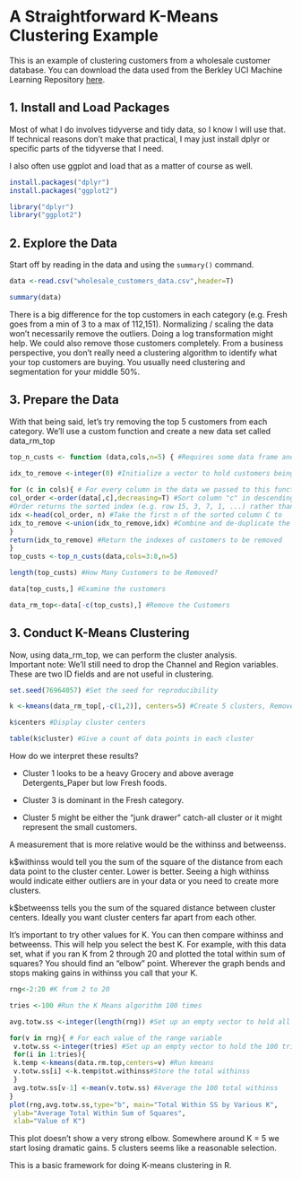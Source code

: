 # A Straightforward K-Means Clustering Example

This is an example of clustering customers from a wholesale customer database.  You can download the data used from the Berkley UCI Machine Learning Repository [here](https://archive.ics.uci.edu/ml/datasets/Wholesale+customers).

## 1. Install and Load Packages

Most of what I do involves tidyverse and tidy data, so I know I will use that.
If technical reasons don't make that practical, I may just install dplyr or specific parts
of the tidyverse that I need.  

I also often use ggplot and load that as a matter of course as well.
```r

install.packages("dplyr")
install.packages("ggplot2")

library("dplyr")
library("ggplot2")

```


## 2. Explore the Data

Start off by reading in the data and using the `summary()` command.
```r

data <-read.csv("wholesale_customers_data.csv",header=T)

summary(data)

```
There is a big difference for the top customers in each category (e.g. Fresh goes from a min of 3 to a max of 112,151).  Normalizing / scaling the data won’t necessarily remove the outliers.  Doing a log transformation might help.   We could also remove those customers completely.  From a business perspective, you don’t really need a clustering algorithm to identify what your top customers are buying.  You usually need clustering and segmentation for your middle 50%.

## 3.  Prepare the Data

With that being said, let’s try removing the top 5 customers from each category.  We’ll use a custom function and create a new data set called data_rm_top
```r

top_n_custs <- function (data,cols,n=5) { #Requires some data frame and the top N to remove
  
idx_to_remove <-integer(0) #Initialize a vector to hold customers being removed

for (c in cols){ # For every column in the data we passed to this function
col_order <-order(data[,c],decreasing=T) #Sort column "c" in descending order (bigger on top)
#Order returns the sorted index (e.g. row 15, 3, 7, 1, ...) rather than the actual values sorted.
idx <-head(col_order, n) #Take the first n of the sorted column C to
idx_to_remove <-union(idx_to_remove,idx) #Combine and de-duplicate the row ids that need to be removed
}
return(idx_to_remove) #Return the indexes of customers to be removed
}
top_custs <-top_n_custs(data,cols=3:8,n=5)

length(top_custs) #How Many Customers to be Removed?

data[top_custs,] #Examine the customers

data_rm_top<-data[-c(top_custs),] #Remove the Customers

```
## 3.  Conduct K-Means Clustering

Now, using data_rm_top, we can perform the cluster analysis.  
Important note: We’ll still need to drop the Channel and Region variables.  
These are two ID fields and are not useful in clustering.

```r

set.seed(76964057) #Set the seed for reproducibility

k <-kmeans(data_rm_top[,-c(1,2)], centers=5) #Create 5 clusters, Remove columns 1 and 2

k$centers #Display cluster centers

table(k$cluster) #Give a count of data points in each cluster

```
How do we interpret these results?  

* Cluster 1 looks to be a heavy Grocery and above average Detergents_Paper but low Fresh foods.

* Cluster 3 is dominant in the Fresh category.

* Cluster 5 might be either the “junk drawer” catch-all cluster or it might represent the small customers.

A measurement that is more relative would be the withinss and betweenss.

k$withinss would tell you the sum of the square of the distance from each data point to the cluster center.  Lower is better.  Seeing a high withinss would indicate either outliers are in your data or you need to create more clusters.

k$betweenss tells you the sum of the squared distance between cluster centers.  Ideally you want cluster centers far apart from each other.

It’s important to try other values for K.  You can then compare withinss and betweenss.  This will help you select the best K.   For example, with this data set, what if you ran K from 2 through 20 and plotted the total within sum of squares?  You should find an “elbow” point.  Wherever the graph bends and stops making gains in withinss you call that your K.

```r

rng<-2:20 #K from 2 to 20

tries <-100 #Run the K Means algorithm 100 times

avg.totw.ss <-integer(length(rng)) #Set up an empty vector to hold all of points

for(v in rng){ # For each value of the range variable
 v.totw.ss <-integer(tries) #Set up an empty vector to hold the 100 tries
 for(i in 1:tries){
 k.temp <-kmeans(data.rm.top,centers=v) #Run kmeans
 v.totw.ss[i] <-k.temp$tot.withinss#Store the total withinss
 }
 avg.totw.ss[v-1] <-mean(v.totw.ss) #Average the 100 total withinss
}
plot(rng,avg.totw.ss,type="b", main="Total Within SS by Various K",
 ylab="Average Total Within Sum of Squares",
 xlab="Value of K")

```

This plot doesn’t show a very strong elbow.  Somewhere around K = 5 we start losing dramatic gains.  5 clusters seems like a reasonable selection.

This is a basic framework for doing K-means clustering in R.






